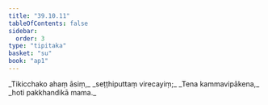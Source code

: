 ```yaml
---
title: "39.10.11"
tableOfContents: false
sidebar:
  order: 3
type: "tipitaka"
basket: "su"
book: "ap1"
---
```



<DynamicBreadcrumb />

<Division number="91" book="ap1">

<Paragraph number="4285" type="verses" book="ap1">
_Tikicchako ahaṃ āsiṃ,_  
_seṭṭhiputtaṃ virecayiṃ;_  
_Tena kammavipākena,_  
_hoti pakkhandikā mama._
</Paragraph>
</Division>
